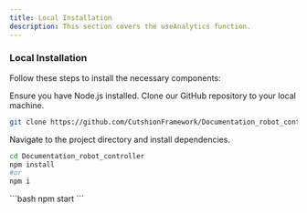 ```yaml
---
title: Local Installation
description: This section covers the useAnalytics function.
---
```


### Local Installation

Follow these steps to install the necessary components:

<Stepper>
   <StepperItem title="Install Node.js">
      Ensure you have Node.js installed.
   </StepperItem>

<StepperItem title="Clone The Repository">
  Clone our GitHub repository to your local machine.

```bash
git clone https://github.com/CutshionFramework/Documentation_robot_contoller.git
```

</StepperItem>

<StepperItem title="Install Dependencies">
  Navigate to the project directory and install dependencies.

```bash
cd Documentation_robot_controller
npm install
#or
npm i
```

</StepperItem>

<StepperItem title="Run The Project">
```bash   
npm start   
```

</StepperItem>

</Stepper>
